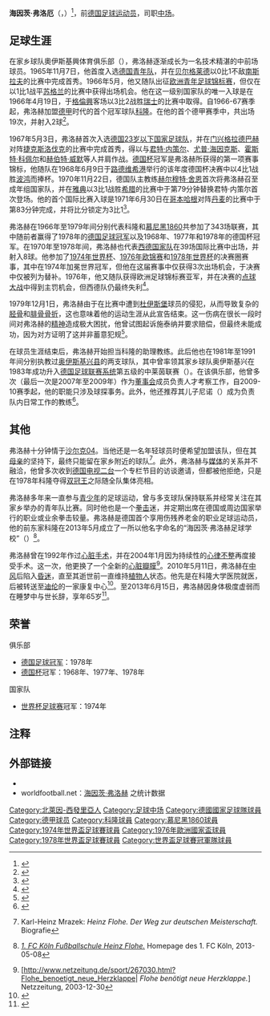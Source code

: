 {{noteTA
|G1=足球
|G2=德甲
|G3=uefa
}}
{{Infobox football biography
| name           = 海因茨·弗洛厄
| image          = [[File:Heinz_Flohe.jpeg|200px]]
| fullname       = Heinz Flohe
| birth_date     = {{birth date|1948|1|28|df=y}}
| birth_place    = {{flag|Allied-occupied Germany}}[[奧伊斯基興|奧伊斯基興]]
| death_date     = {{dda|df=y|2013|6|15|1948|1|28}}
| cityofdeath = [[费特魏斯|费特魏斯]]
| countryofdeath = {{GER}}
| height         = {{height|m=1.75}}
| currentclub    =  
| position       = [[中场|中场]]
| youthyears1    = 1952–1966
| youthclubs1    = 奥伊斯基兴
| years1         = 1966–1979
| clubs1         = [[科隆足球俱乐部|科隆]]
| caps1          = 329
| goals1         = 77
| years2         = 1979–1980
| clubs2         = [[慕尼黑1860|慕尼黑1860]]
| caps2          = 14
| goals2         = 4
| totalcaps = 343 | totalgoals = 81
| nationalyears1 = 1970–1978
| nationalteam1  = [[西德国家足球队|西德]]
| nationalcaps1  = 39
| nationalgoals1 = 8
}}

'''海因茨·弗洛厄'''（{{lang-de|Heinz Flohe}}，{{bd|1948年|1月28日|2013年|6月15日|catIdx=Flohe, Heinz}}）<ref>{{en}}{{cite web | url = http://www.google.com/hostednews/afp/article/ALeqM5jNFay6XLaYzYY5SvCp9xUgi0N9SA?docId=CNG.a4282ef3b6bb8161b334c2aef2422bbb.481 | title = World Cup football winner Flohe dies | publisher = AFP | date = 16 June 2013 | accessdate = 16 June 2013 | archive-date = 2014-02-22 | archive-url = https://web.archive.org/web/20140222193540/http://www.google.com/hostednews/afp/article/ALeqM5jNFay6XLaYzYY5SvCp9xUgi0N9SA?docId=CNG.a4282ef3b6bb8161b334c2aef2422bbb.481 | dead-url = no }}</ref>，前[[德国|德国]][[足球|足球]][[运动员|运动员]]，司职[[中场|中场]]。

==足球生涯==
在家乡球队奧伊斯基興体育俱乐部（{{lang|de|TSV Euskirchen}}），弗洛赫逐渐成长为一名技术精湛的中前场球员。1965年11月7日，他首度入选[[德国青年队|德国青年队]]，并在[[贝尔格莱德|贝尔格莱德]]以0比1不敌[[南斯拉夫国家足球队|南斯拉夫]]的比赛中完成首秀。1966年5月，他又随队出征[[欧洲青年足球锦标赛|欧洲青年足球锦标赛]]，但仅在以1比1战平[[苏格兰足球代表队|苏格兰]]的比赛中获得出场机会。他在这一级别国家队的唯一入球是在1966年4月19日，于[[格倫興|格倫興]]客场以3比2战胜[[瑞士国家足球队|瑞士]]的比赛中取得。自1966-67赛季起，弗洛赫加盟[[德甲|德甲]]时代的首个冠军球队[[科隆足球俱乐部|科隆]]。在他的首个德甲赛季中，共出场19次，并射入2球<ref>{{de}}{{cite web | url = http://fussballdaten.de/spieler/floheheinz/1967/#Bundesliga | title = Spiele als Spieler 1966/1967 | publisher = Fussballdaten.de | accessdate = 2013-08-10 | archive-date = 2013-09-16 | archive-url = https://web.archive.org/web/20130916212608/http://fussballdaten.de/spieler/floheheinz/1967/#Bundesliga | dead-url = no }}</ref>。

1967年5月3日，弗洛赫首次入选[[德國21歲以下國家足球隊|德国23岁以下国家足球队]]，并在[[门兴格拉德巴赫|门兴格拉德巴赫]]对阵[[捷克斯洛伐克国家足球队|捷克斯洛伐克]]的比赛中完成首秀，得以与[[君特·内策尔|君特·内策尔]]、[[尤普·海因克斯|尤普·海因克斯]]、[[霍斯特·科佩尔|霍斯特·科佩尔]]和[[赫伯特·威默|赫伯特·威默]]等人并肩作战。[[德国杯|德国杯]]冠军是弗洛赫所获得的第一项赛事锦标，他随队在1968年6月9日于[[路德维希港|路德维希港]]举行的该年度德国杯决赛中以4比1战胜[[波鸿足球俱乐部|波鸿]]而捧杯。1970年11月22日，德国队主教练[[赫尔穆特·舍恩|赫尔穆特·舍恩]]首次将弗洛赫召至成年组国家队，并在[[雅典|雅典]]以3比1战胜[[希腊国家足球队|希腊]]的比赛中于第79分钟替换君特·内策尔首次登场。他的首个国际比赛入球是1971年6月30日在[[哥本哈根|哥本哈根]]对阵[[丹麦国家足球队|丹麦]]的比赛中于第83分钟完成，并将比分锁定为3比1<ref>{{de}}{{cite web | url = http://fussballdaten.de/spieler/floheheinz/1971/#Laenderspiele | title = Spiele als Spieler 1970/1971 | publisher = Fussballdaten.de | accessdate = 2013-08-10 | archive-date = 2013-06-01 | archive-url = https://web.archive.org/web/20130601205603/http://www.fussballdaten.de/spieler/floheheinz/1971/#Laenderspiele | dead-url = no }}</ref>。

弗洛赫在1966年至1979年间分别代表科隆和[[慕尼黑1860|慕尼黑1860]]共参加了343场联赛，其中随前者赢得了1978年的[[德国足球冠军|德国足球冠军]]以及1968年、1977年和1978年的德国杯冠军。在1970年至1978年间，弗洛赫也代表[[西德國家足球隊|西德国家队]]在39场国际比赛中出场，并射入8球。他参加了[[1974年世界杯|1974年世界杯]]、[[1976年欧洲足球锦标赛|1976年欧锦赛]]和[[1978年世界杯|1978年世界杯]]的决赛圈赛事，其中在1974年加冕世界冠军，但他在这届赛事中仅获得3次出场机会，于决赛中仅被列为替补。1976年，他又随队获得欧洲足球锦标赛亚军，并在决赛的[[点球大战|点球大战]]中得到主罚机会，但西德队仍最终失利<ref>{{de}}{{cite web | url = http://www.uefa.com/uefaeuro/season=1976/matches/round=193/match=3693/index.html | title = Panenka's panache seals Czech triumph | publisher = UEFA | date = 2003-10-03 | accessdate = 2013-08-10 | archive-date = 2015-11-13 | archive-url = https://web.archive.org/web/20151113030835/http://www.uefa.com/uefaeuro/season=1976/matches/round=193/match=3693/index.html | dead-url = no }}</ref>。

1979年12月1日，弗洛赫由于在比赛中遭到[[杜伊斯堡足球俱乐部|杜伊斯堡]]球员{{link-de|保罗·施泰纳|Paul Steiner}}的侵犯，从而导致复杂的[[胫骨|胫骨]]和[[腓骨|腓骨]][[骨折|骨折]]，这也意味着他的运动生涯从此宣告结束。这一伤病在很长一段时间对弗洛赫的[[精神|精神]]造成极大困扰，他曾试图起诉施泰纳并要求赔偿，但最终未能成功，因为对方证明了这并非蓄意犯规<ref>{{de}}{{cite web | url = http://www.noz.de/artikel/61456279/das-bein-ist-ab-das-bein-ist-ab--als-brutale-fouls-noch-zur-bundesliga-gehoerten | title = „Das Bein ist ab, das Bein ist ab!“ - Als brutale Fouls noch zur Bundesliga gehörten | publisher = Neue Osnabrücker Zeitung | accessdate = 2013-08-10 | deadurl = yes | archiveurl = https://web.archive.org/web/20130719194158/http://www.noz.de/artikel/61456279/das-bein-ist-ab-das-bein-ist-ab--als-brutale-fouls-noch-zur-bundesliga-gehoerten | archivedate = 2013-07-19 }}</ref>。

在球员生涯结束后，弗洛赫开始担当科隆的助理教练。此后他也在1981年至1991年间分别执教过[[奥伊斯基兴县|奥伊斯基兴县]]的两支球队，其中曾率领其家乡球队奥伊斯基兴在1983年成功升入[[德国足球联赛系统|德国足球联赛系统]]第五级的中莱茵联赛（{{lang|de|Fußball-Mittelrheinliga}}）。在该俱乐部，他曾多次（最后一次是2007年至2009年）作为[[董事会|董事会]]成员负责人才考察工作，自2009-10赛季起，他的职能只涉及球探事务。此外，他还推荐其儿子尼诺（{{lang|de|Nino}}）成为负责队内日常工作的教练<ref>{{de}}{{cite web | url = http://www.lokalkompass.de/gelsenkirchen/sport/-15-juni-2013-wir-trauern-um-heinz-flohe-der-im-alter-von-65-jahre-am-samstagabend-friedlich-einschlief-d308945.html | title = 15. Juni 2013: Wir Trauern um Heinz Flohe der im Alter von 65- Jahre am Samstagabend friedlich einschlief | publisher =LokalKompass.de | accessdate = 2013-08-10}}</ref>。

==其他==
弗洛赫十分钟情于[[沙尔克04|沙尔克04]]。当他还是一名年轻球员时便希望加盟该队，但在其[[母亲|母亲]]的坚持下，最终只能留在家乡附近的球队<ref>{{de}}Karl-Heinz Mrazek: ''Heinz Flohe. Der Weg zur deutschen Meisterschaft.'' Biografie</ref>。此外，弗洛赫与[[大眾傳媒|媒体]]的关系并不融洽，他曾多次收到[[德国电视二台|德国电视二台]]一个专栏节目的访谈邀请，但都被他拒绝，只是在1978年科隆夺得[[双冠王|双冠王]]之际随全队集体亮相。

弗洛赫多年来一直参与[[青少年|青少年]]的足球运动，曾与多支球队保持联系并经常关注在其家乡举办的青年队比赛。同时他也是一个[[拳击|拳击]]迷，并定期出席在德国或周边国家举行的职业或业余拳击较量。弗洛赫是德国首个享用伤残养老金的职业足球运动员，他的前东家科隆在2013年5月成立了一所以他名字命名的“海因茨·弗洛赫足球学校”（{{lang|de|Fußballschule Heinz Flohe}}）<ref>{{de}}[http://www.fc-koeln.de/news/detailansicht/?tx_ttnews%5Btt_news%5D=6189&cHash=befbb82766e4bb74f8ef78a5b5744615 ''1. FC Köln Fußballschule Heinz Flohe.''] {{Webarchive|url=https://archive.is/20130630204248/http://www.fc-koeln.de/news/detailansicht/?tx_ttnews%5Btt_news%5D=6189&cHash=befbb82766e4bb74f8ef78a5b5744615 |date=2013-06-30 }} Homepage des 1. FC Köln, 2013-05-08</ref>。

弗洛赫曾在1992年作过[[心脏|心脏]][[手术|手术]]，并在2004年1月因为持续性的[[心律不整|心律不整]]再度接受手术。这一次，他更换了一个全新的[[心脏瓣膜|心脏瓣膜]]<ref>[http://www.netzeitung.de/sport/267030.html?Flohe_benoetigt_neue_Herzklappe| ''Flohe benötigt neue Herzklappe.''] Netzzeitung, 2003-12-30</ref>。2010年5月11日，弗洛赫在[[中风|中风]]后陷入[[昏迷|昏迷]]，直至其逝世前一直维持[[植物人|植物人]]状态。他先是在科隆大学医院就医，后被转送至[[迪伦|迪伦]]的一家康复中心<ref>{{de}}{{cite web|url=http://www.express.de/sport/fussball/fc-koeln/das-herz--fc-bangt-um-heinz-flohe/-/3192/2671010/-/index.html |title=Das Herz: FC bangt um Heinz Flohe |publisher=express.de |accessdate=2010-08-18 |date=2010-05-15 |deadurl=yes |archiveurl=https://web.archive.org/web/20100918023359/http://www.express.de/sport/fussball/fc-koeln/das-herz--fc-bangt-um-heinz-flohe/-/3192/2671010/-/index.html |archivedate=2010-09-18 }}</ref>。至2013年6月15日，弗洛赫因身体极度虚弱而在睡梦中与世长辞，享年65岁<ref>{{de}}{{cite web | url = http://www.faz.net/aktuell/sport/fussball/fussball-heinz-flohe-ist-tot-12223585.html | title =  Heinz Flohe ist tot | publisher = Frankfurter Allgemeine Zeitung | date =2013-06-16  | accessdate = 2013-06-16}}</ref>。

==荣誉==
;俱乐部
*[[德国足球冠军|德国足球冠军]]：1978年
*[[德国杯|德国杯]]冠军：1968年、1977年、1978年
;国家队
*[[世界杯足球赛|世界杯足球赛]]冠军：1974年

==注释==
{{reflist}}

==外部链接==
* {{Fussballdaten|floheheinz}}
* worldfootball.net：[http://www.worldfootball.net/spieler_profil/heinz-flohe/ 海因茨·弗洛赫] {{Wayback|url=http://www.worldfootball.net/spieler_profil/heinz-flohe/ |date=20121002182103 }}之统计数据{{en icon}}

{{Navboxes colour
|title= 德国国家队参赛名单
|bg = white
|fg = black
|list1=
{{1974年世界杯足球赛西德参赛名单}}
{{1976年欧洲足球锦标赛西德参赛名单}}
{{1978年世界盃足球賽西德參賽名單}}
}}

{{Authority control}}
{{DEFAULTSORT:Flohe, Heinz}}
[[Category:北萊因-西發里亞人|Category:北萊因-西發里亞人]]
[[Category:足球中场|Category:足球中场]]
[[Category:德國國家足球隊球員|Category:德國國家足球隊球員]]
[[Category:德甲球员|Category:德甲球员]]
[[Category:科隆球員|Category:科隆球員]]
[[Category:慕尼黑1860球員|Category:慕尼黑1860球員]]
[[Category:1974年世界盃足球賽球員|Category:1974年世界盃足球賽球員]]
[[Category:1976年歐洲國家盃球員|Category:1976年歐洲國家盃球員]]
[[Category:1978年世界盃足球賽球員|Category:1978年世界盃足球賽球員]]
[[Category:世界盃足球賽冠軍隊球員|Category:世界盃足球賽冠軍隊球員]]